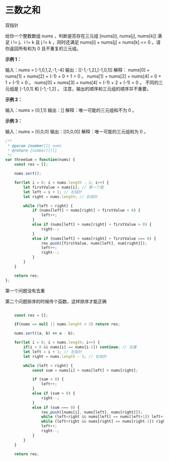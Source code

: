 # 三数之和

双指针

给你一个整数数组 nums ，判断是否存在三元组 [nums[i], nums[j], nums[k]] 满足 i != j、i != k 且 j != k ，同时还满足 nums[i] + nums[j] + nums[k] == 0 。请你返回所有和为 0 且不重复的三元组。

**示例 1：**

输入：nums = [-1,0,1,2,-1,-4]
输出：[[-1,-1,2],[-1,0,1]]
解释：
nums[0] + nums[1] + nums[2] = (-1) + 0 + 1 = 0 。
nums[1] + nums[2] + nums[4] = 0 + 1 + (-1) = 0 。
nums[0] + nums[3] + nums[4] = (-1) + 2 + (-1) = 0 。
不同的三元组是 [-1,0,1] 和 [-1,-1,2] 。
注意，输出的顺序和三元组的顺序并不重要。

**示例 2：**

输入：nums = [0,1,1]
输出：[]
解释：唯一可能的三元组和不为 0 。

**示例 3：**

输入：nums = [0,0,0]
输出：[[0,0,0]]
解释：唯一可能的三元组和为 0 。

``` javascript
/**
 * @param {number[]} nums
 * @return {number[][]}
 */
var threeSum = function(nums) {
    const res = [];

    nums.sort();

    for(let i = 0; i < nums.length - 2; i++) {
        let firstValue = nums[i]; // 第一个值
        let left = i + 1; // 左指针
        let right = nums.length; // 右指针

        while (left < right) {
            if (nums[left] + nums[right] + firstValue < 0) {
                left++;
            }
            else if (nums[left] + nums[right] + firstValue > 0) {
                right--;
            }
            else if (nums[left] + nums[right] + firstValue === 0) {
                res.push([firstValue, nums[left], num[right]]);
                left++;
                right--;
            }
        }
    }

    return res;
};
```

第一个问题没有去重

第二个问题排序的时候传个函数，这样排序才能正确


``` javascript

    const res = [];

    if(nums == null || nums.lenght < 3) return res;

    nums.sort((a, b) => a - b);

    for(let i = 0; i < nums.length; i++) {
        if(i > 0 && nums[i] == nums[i-1]) continue; // 去重
        let left = i + 1; // 左指针
        let right = nums.length - 1; // 右指针

        while (left < right) {
            const sum = nums[i] + nums[left] + nums[right];

            if (sum < 0) {
                left++;
            }
            else if (sum > 0) {
                right--;
            }
            else if (sum === 0) {
                res.push([nums[i], nums[left], nums[right]]);
                while (left<right && nums[left] == nums[left+1]) left++; // 去重
                while (left<right && nums[right] == nums[right-1]) right--; // 去重
                left++;
                right--;
            }
        }
    }

    return res;
```